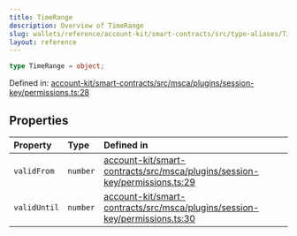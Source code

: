 ```yaml
---
title: TimeRange
description: Overview of TimeRange
slug: wallets/reference/account-kit/smart-contracts/src/type-aliases/TimeRange
layout: reference
---
```


```ts
type TimeRange = object;
```

Defined in: [account-kit/smart-contracts/src/msca/plugins/session-key/permissions.ts:28](https://github.com/alchemyplatform/aa-sdk/blob/49e74eee8606f480b200b4612d00d950da8a8742/account-kit/smart-contracts/src/msca/plugins/session-key/permissions.ts#L28)

## Properties

| Property                           | Type     | Defined in                                                                                                                                                                                                                                        |
| :--------------------------------- | :------- | :------------------------------------------------------------------------------------------------------------------------------------------------------------------------------------------------------------------------------------------------ |
| <a id="validfrom" /> `validFrom`   | `number` | [account-kit/smart-contracts/src/msca/plugins/session-key/permissions.ts:29](https://github.com/alchemyplatform/aa-sdk/blob/49e74eee8606f480b200b4612d00d950da8a8742/account-kit/smart-contracts/src/msca/plugins/session-key/permissions.ts#L29) |
| <a id="validuntil" /> `validUntil` | `number` | [account-kit/smart-contracts/src/msca/plugins/session-key/permissions.ts:30](https://github.com/alchemyplatform/aa-sdk/blob/49e74eee8606f480b200b4612d00d950da8a8742/account-kit/smart-contracts/src/msca/plugins/session-key/permissions.ts#L30) |
